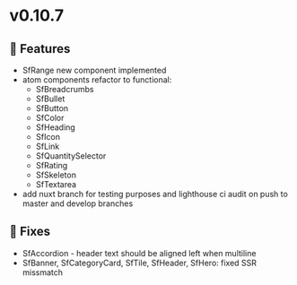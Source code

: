 
<Meta title="Releases/v0.10.7 - Latest/Change log" />

# v0.10.7

## 🚀 Features

- SfRange new component implemented
- atom components refactor to functional:
  - SfBreadcrumbs
  - SfBullet
  - SfButton
  - SfColor
  - SfHeading
  - SfIcon
  - SfLink
  - SfQuantitySelector
  - SfRating
  - SfSkeleton
  - SfTextarea
- add nuxt branch for testing purposes and lighthouse ci audit on push to master and develop branches

## 🐛 Fixes

- SfAccordion - header text should be aligned left when multiline
- SfBanner, SfCategoryCard, SfTile, SfHeader, SfHero: fixed SSR missmatch 

